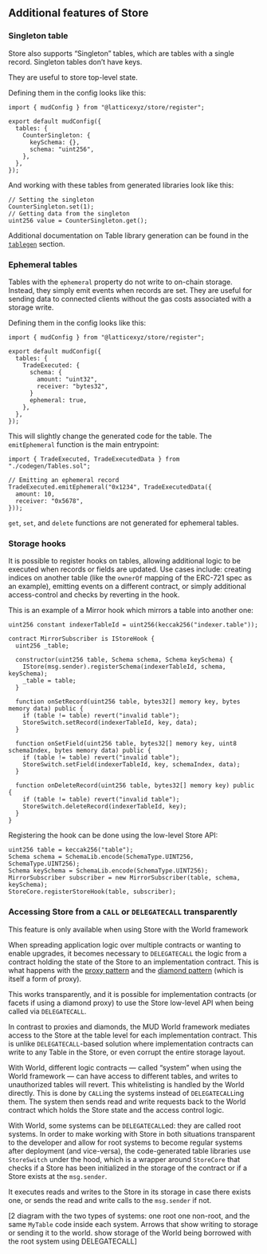 
## Additional features of Store

### Singleton table

Store also supports “Singleton” tables, which are tables with a single record. Singleton tables don’t have keys.

They are useful to store top-level state.

Defining them in the config looks like this:

```tsx
import { mudConfig } from "@latticexyz/store/register";

export default mudConfig({
  tables: {
    CounterSingleton: {
      keySchema: {},
      schema: "uint256",
    },
  },
});
```

And working with these tables from generated libraries look like this:

```solidity
// Setting the singleton
CounterSingleton.set(1);
// Getting data from the singleton
uint256 value = CounterSingleton.get();
```

Additional documentation on Table library generation can be found in the [`tablegen`](tablegen) section.

### Ephemeral tables

Tables with the `ephemeral` property do not write to on-chain storage.
Instead, they simply emit events when records are set.
They are useful for sending data to connected clients without the gas costs associated with a storage write.

Defining them in the config looks like this:

```tsx
import { mudConfig } from "@latticexyz/store/register";

export default mudConfig({
  tables: {
    TradeExecuted: {
      schema: {
        amount: "uint32",
        receiver: "bytes32",
      }
      ephemeral: true,
    },
  },
});
```

This will slightly change the generated code for the table. The `emitEphemeral` function is the main entrypoint:

```solidity
import { TradeExecuted, TradeExecutedData } from "./codegen/Tables.sol";

// Emitting an ephemeral record
TradeExecuted.emitEphemeral("0x1234", TradeExecutedData({
  amount: 10,
  receiver: "0x5678",
}));
```

`get`, `set`, and `delete` functions are not generated for ephemeral tables.

### Storage hooks

It is possible to register hooks on tables, allowing additional logic to be executed when records or fields are updated. Use cases include: creating indices on another table (like the `ownerOf` mapping of the ERC-721 spec as an example), emitting events on a different contract, or simply additional access-control and checks by reverting in the hook.

This is an example of a Mirror hook which mirrors a table into another one:

```solidity
uint256 constant indexerTableId = uint256(keccak256("indexer.table"));

contract MirrorSubscriber is IStoreHook {
  uint256 _table;

  constructor(uint256 table, Schema schema, Schema keySchema) {
    IStore(msg.sender).registerSchema(indexerTableId, schema, keySchema);
    _table = table;
  }

  function onSetRecord(uint256 table, bytes32[] memory key, bytes memory data) public {
    if (table != table) revert("invalid table");
    StoreSwitch.setRecord(indexerTableId, key, data);
  }

  function onSetField(uint256 table, bytes32[] memory key, uint8 schemaIndex, bytes memory data) public {
    if (table != table) revert("invalid table");
    StoreSwitch.setField(indexerTableId, key, schemaIndex, data);
  }

  function onDeleteRecord(uint256 table, bytes32[] memory key) public {
    if (table != table) revert("invalid table");
    StoreSwitch.deleteRecord(indexerTableId, key);
  }
}
```

Registering the hook can be done using the low-level Store API:

```solidity
uint256 table = keccak256("table");
Schema schema = SchemaLib.encode(SchemaType.UINT256, SchemaType.UINT256);
Schema keySchema = SchemaLib.encode(SchemaType.UINT256);
MirrorSubscriber subscriber = new MirrorSubscriber(table, schema, keySchema);
StoreCore.registerStoreHook(table, subscriber);
```

### Accessing Store from a `CALL` or `DELEGATECALL` transparently

<Aside emoji="📢">This feature is only available when using Store with the World framework</Aside>

When spreading application logic over multiple contracts or wanting to enable upgrades, it becomes necessary to `DELEGATECALL` the logic from a contract holding the state of the Store to an implementation contract. This is what happens with the [proxy pattern](https://docs.openzeppelin.com/contracts/4.x/api/proxy) and the [diamond pattern](https://eips.ethereum.org/EIPS/eip-2535) (which is itself a form of proxy).

This works transparently, and it is possible for implementation contracts (or facets if using a diamond proxy) to use the Store low-level API when being called via `DELEGATECALL`.

In contrast to proxies and diamonds, the MUD World framework mediates access to the Store at the table level for each implementation contract. This is unlike `DELEGATECALL`-based solution where implementation contracts can write to any Table in the Store, or even corrupt the entire storage layout.

With World, different logic contracts — called “system” when using the World framework — can have access to different tables, and writes to unauthorized tables will revert. This whitelisting is handled by the World directly. This is done by `CALL`ing the systems instead of `DELEGATECALL`ing them. The system then sends read and write requests back to the World contract which holds the Store state and the access control logic.

With World, some systems can be `DELEGATECALL`ed: they are called root systems. In order to make working with Store in both situations transparent to the developer and allow for root systems to become regular systems after deployment (and vice-versa), the code-generated table libraries use `StoreSwitch` under the hood, which is a wrapper around `StoreCore` that checks if a Store has been initialized in the storage of the contract or if a Store exists at the `msg.sender`.

It executes reads and writes to the Store in its storage in case there exists one, or sends the read and write calls to the `msg.sender` if not.

[2 diagram with the two types of systems: one root one non-root, and the same `MyTable` code inside each system. Arrows that show writing to storage or sending it to the world. show storage of the World being borrowed with the root system using DELEGATECALL]
